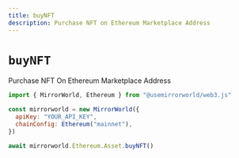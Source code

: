 ```yaml
---
title: buyNFT
description: Purchase NFT on Ethereum Marketplace Address
---
```


# `buyNFT`

Purchase NFT On Ethereum Marketplace Address

```js
import { MirrorWorld, Ethereum } from "@usemirrorworld/web3.js"

const mirrorworld = new MirrorWorld({
  apiKey: "YOUR_API_KEY",
  chainConfig: Ethereum("mainnet"),
})

await mirrorworld.Ethereum.Asset.buyNFT()
```
